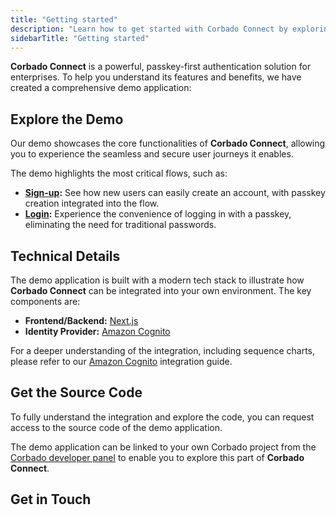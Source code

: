 ```yaml
---
title: "Getting started"
description: "Learn how to get started with Corbado Connect by exploring our demo application."
sidebarTitle: "Getting started"
---
```



**Corbado Connect** is a powerful, passkey-first authentication solution for enterprises. To help you understand its features and benefits, we have created a comprehensive demo application:

<Card href="https://cognito.cloud.corbado-demo.com">
<Blogpost title="Open demo application" />
</Card>

## Explore the Demo

Our demo showcases the core functionalities of **Corbado Connect**, allowing you to experience the seamless and secure user journeys it enables.

The demo highlights the most critical flows, such as:

-   **[Sign-up](/corbado-connect/flows/user-sign-up):** See how new users can easily create an account, with passkey creation integrated into the flow.
-   **[Login](/corbado-connect/flows/user-login):** Experience the convenience of logging in with a passkey, eliminating the need for traditional passwords.

## Technical Details

The demo application is built with a modern tech stack to illustrate how **Corbado Connect** can be integrated into your own environment. The key components are:

-   **Frontend/Backend:** [Next.js](https://nextjs.org/)
-   **Identity Provider:** [Amazon Cognito](https://aws.amazon.com/cognito/)

For a deeper understanding of the integration, including sequence charts, please refer to our [Amazon Cognito](/corbado-connect/integration/cognito) integration guide.

## Get the Source Code

To fully understand the integration and explore the code, you can request access to the source code of the demo application. 

The demo application can be linked to your own Corbado project from the [Corbado developer panel](https://app.corbado.com) to enable you to explore this part of **Corbado Connect**.

## Get in Touch

<GetInTouch />